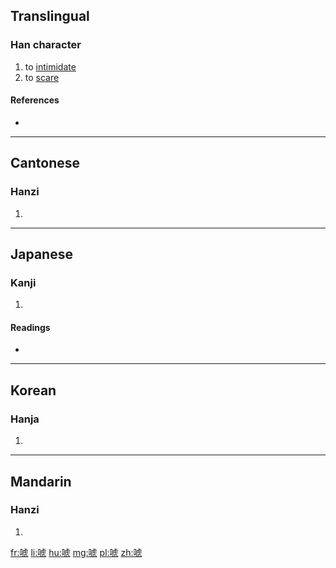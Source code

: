 ==Translingual==

===Han character===
{{Han char|rn=30|rad=口|as=08|sn=11|four=6101<sub>4</sub>|canj=口卜心弓 (RYPN), 口卜心山 (RYPU)|ids=⿰[[口]][[虎]]}}

# to [[intimidate]]
# to [[scare]]

====References====
* {{Han ref|kx=0193.120|dkj=03756|dj=0413.230|hdz=10640.010|uh=552C|ud=21804|bh=B0E4|bd=45284}}

----

==Cantonese==

===Hanzi===
{{yue-hanzi|jyut=|y=fu2}}

# {{defn|lang=yue|sort=口08}}

----

==Japanese==

===Kanji===
{{ja-kanji|grade=|rs=口08}}

# {{defn|lang=ja|sort=口08}}

====Readings====
* {{ja-readings|on=[[か]] (ka), [[け]] (ke), [[こう]] (kō), [[ごう]] (gō), [[きょう]] (kyō), [[かく]] (kaku), [[きゃく]] (kyaku)|kun=}}

----

==Korean==

===Hanja===
{{ko-hanja|hangeul=호|rv=ho|mr=ho}}

# {{defn|lang=ko|sort=口08}}

----

==Mandarin==

===Hanzi===
{{cmn-hanzi|pin=[[hǔ]] ([[hu3]])|wg=hu<sup>3</sup>}}

# {{defn|lang=cmn|sort=口08}}

[[fr:唬]]
[[li:唬]]
[[hu:唬]]
[[mg:唬]]
[[pl:唬]]
[[zh:唬]]